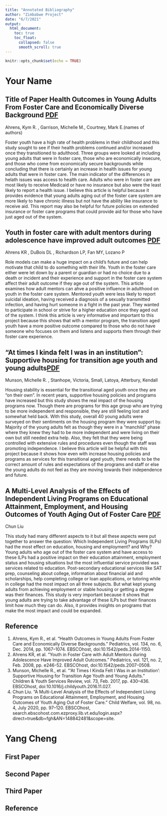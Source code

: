 ```yaml
---
title: "Annotated Bibliography"
author: "Zimbabwe Project"
date: "6/7/2021"
output:
  html_document:
    toc: true
    toc_float:
      collapsed: false
      smooth_scroll: true
---
```


```r
knitr::opts_chunk$set(echo = TRUE)
```

# Your Name

## Title of Paper Health Outcomes in Young Adults From Foster Care and Economically Diverse Background [PDF](Web Link to this paper)

Ahrens, Kym R. , Garrison, Michelle M., Courtney, Mark E.(names of authors)


Foster youth have a high rate of health problems in their childhood and this study sought to see if their health problems continued and/or increased once they transitioned to adulthood. Three groups were looked at including young adults that were in foster care, those who are economically insecure, and those who come from economically secure backgrounds while concluding that there is certainly an increase in health issues for young adults that were in foster care. The main indicator of the differences in helath issues was access to health care. Adults who were in foster care are most likely to receive Medicaid or have no insurance but also were the least likely to report a health issue. I believe this article is helpful because it provides evidence that young adults aging out of the foster care system are more likely to have chronic illness but not have the ability like insurance to receive aid. This report may also be helpful for future policies on extended insurance or foster care programs that could provide aid for those who have just aged out of the system. 


## Youth in foster care with adult mentors during adolescence have improved adult outcomes [PDF](https://pediatrics-aappublications-org.ezproxy.lib.vt.edu/content/pediatrics/121/2/e246.full.pdf)

Ahrens KR , DuBois DL , Richardson LP, Fan MY, Lozano P


Role models can make a huge impact on a child's future and can help motivate that child to do something with their life. Youth in the foster care either were let down by a parent or guardian or had no choice due to a death or incident and their experience and support in the foster care system affect their adult outcome if they age out of the system. This article examines how adult mentors can ahve a positive influence in adulthood on youth in the foster care system. Mentored youth were less likely to report suicidal ideation, having received a diagnosis of a sexually transmitted infection, and having hurt someone in a fight in the past year. They wanted to participate in school or strive for a higher education once they aged out of the system. I think this article is very informative and important to this project because this shows that with a mentor program, the transition aged youth have a more positive outcome compared to those who do not have someone who focuses on them and listens and supports them through their foster care experience. 



## “At times I kinda felt I was in an institution”: Supportive housing for transition age youth and young adults[PDF](https://pdf.sciencedirectassets.com/271857/1-s2.0-S0190740916X00138/1-s2.0-S0190740916304716/main.pdf?X-Amz-Security-Token=IQoJb3JpZ2luX2VjEKX%2F%2F%2F%2F%2F%2F%2F%2F%2F%2FwEaCXVzLWVhc3QtMSJHMEUCIQDpewWQA1INkiCecQdL267WtxEaUbJPmVpX00Ettx7GPAIgHjgtFMpm6iWsE%2FykTv8nx17rZ5tCr%2BbjSXjM9Z9Y2iQq%2BgMIXhAEGgwwNTkwMDM1NDY4NjUiDLEUTZsgwIJxQEMO1SrXA3%2BFwFLcItqxZGPq9PtkdUzxEdkhUQ3TTvchHOnTs9jblvyHMhyrnjU6vo56spw%2B%2BtoqYuZIubRBwTM1lKeXEGV50QVyKiY50moJCCCi78ebgf8bWYzFw%2FSGQm4avFvYOlazjG%2Bfb8Nb7a3EjuDGkxmIowscp9fJoqTglQlxYitvxrt6uMmoGONMb5KTLjo1QUa2Lh07e1c2c3or5Dl1j8w9rUDaOIkOh0K3zWPa%2BIsXaRW4XC0pcD1Jz6XXbDnk8fCpZDb%2BTfMnvnhZIeFMd6UBIpxV6yPvwGsdmCjlkw%2BRIHP6hzX3Ofs%2FBvofXpPNu%2B1JSIvoUfz8EJe%2B4BBWWMNJHOrjORT079pZG%2FCPfALtQ5gzHlf%2F%2F3LDZwElLSMxEVKAHq%2BK8sLHdZg3NWpbzblpEJmYMQjxmdOcHa1I2DpnXuguvjrgZmK8M3Y9wHBuCg6QTrtYXL5wj4BIjLKBDAx9uayxsOqMvgWPqHPiK1yxT9QVIAcJ3dj%2ByFCxEM0M0xHkQ16K9YkE3re%2BUwdirGnNtU3Kr8hWHWwPyN7cttoJe0PIRPIn6%2BmEwpzodobdYwVEqGrc%2BHyvGwF%2BGqpg9OX1TtJNzMHAbShQ3N39Tz8aliAc2Wgu0zCRpviFBjqlAT%2BoGyI5aLPXOEfuor1fZe4%2FR097O66K2q81ADN84tQKuquOKRYEXEkYV%2BvcnM5M5qGzEiZCxewt7HDRvgiAuOyqcyc332XEcF%2Fm5iqOp%2FcKdTTxR4o5dqhyQ5sOkIj1gcSfH9JyyC%2FnRNgw371qUBVJuJxvO5GgTNVr4GMtYmDS%2BEaJyKqwhwO96V6qLzshhPio0IOavDE9YKeEadhR9c4xyd9X%2Fw%3D%3D&X-Amz-Algorithm=AWS4-HMAC-SHA256&X-Amz-Date=20210607T133308Z&X-Amz-SignedHeaders=host&X-Amz-Expires=300&X-Amz-Credential=ASIAQ3PHCVTYRT6767X5%2F20210607%2Fus-east-1%2Fs3%2Faws4_request&X-Amz-Signature=45b207244067ee7b3d545292d3b8aa2f66b3d7fc4b82610f5363fb5d67e8244f&hash=9e78102408efb5a2eaac9803edd997bbf70161552711765c1473fadc5c4a77a3&host=68042c943591013ac2b2430a89b270f6af2c76d8dfd086a07176afe7c76c2c61&pii=S0190740916304716&tid=spdf-bd5d3a47-8bef-4e41-8292-89ace15c57e9&sid=de93790a9813f94a89191ae7c571e5580512gxrqa&type=client)


Munson, Michelle R. , Stanhope, Victoria, Small, Latoya, Atterbury, Kendall


Housing stability is essential for the transitional aged youth once they are "on their own". In recent years, supportive housing policies and programs have increased but this study shows the real impact of the housing programs now. Though there are programs for this age group who are trying to be more independent and responsible, they are still feeling lost and somewhat held back. With this study, overall 40 young adults were surveyed on their sentiments on the housing program they were support by. Majority of the young adults felt as though they were in a "manchild" phase where they knew they had to be more independent and were living on their own but still needed extra help. Also, they felt that they were being controlled with extensive rules and procedures even though the staff was promoting independence. I believe this article will be helpful with this project because it shows how even with increase housing policies and programs as services for this transitional aged youth, there needs to be the correct amount of rules and expectations of the programs and staff or else the young adults do not feel as they are moving towards their independence and future. 



## A Multi-Level Analysis of the Effects of Independent Living Programs on Educational Attainment, Employment, and Housing Outcomes of Youth Aging Out of Foster Care [PDF](http://content.ebscohost.com/ContentServer.asp?T=P&P=AN&K=148842481&S=R&D=a9h&EbscoContent=dGJyMMvl7ESeprU4yOvsOLCmsEmep7JSrq24TbWWxWXS&ContentCustomer=dGJyMPGsr1CyqbNNuePfgeyx44Dt6fIA)

Chun Liu 


This study had many different aspects to it but all these aspects were put together to answer the question: Which Independent Living Programs (ILPs) had the most effect on education, housing and employment? and Why? Young adults who age out of the foster care system and have access to these ILPs had a positive impact on their education attainment, employment status and housing situations but the most influential service provided was services related to education. Post-secondary educational services like SAT prep, counseling about college, information about financial aid and scholarships, help completing college or loan applications, or tutoring while in college had the most impact on all three subjects. But what kept young adults from achieving employment or stable housing or getting a degree was their finances. This study is very important because it shows that young adults are trying to take advantage of these ILPs but their finances limit how much they can do. Also, it provides insights on programs that make the most impact and could be expanded. 


## Reference
1. Ahrens, Kym R., et al. “Health Outcomes in Young Adults From Foster Care and Economically Diverse Backgrounds.” Pediatrics, vol. 134, no. 6, Dec. 2014, pp. 1067–1074. EBSCOhost, doi:10.1542/peds.2014-1150. 
2. Ahrens KR, et al. “Youth in Foster Care with Adult Mentors during Adolescence Have Improved Adult Outcomes.” Pediatrics, vol. 121, no. 2, Feb. 2008, pp. e246-52. EBSCOhost, doi:10.1542/peds.2007-0508. 
3. Munson, Michelle R., et al. “‘At Times I Kinda Felt I Was in an Institution’: Supportive Housing for Transition Age Youth and Young Adults.” Children & Youth Services Review, vol. 73, Feb. 2017, pp. 430–436. EBSCOhost, doi:10.1016/j.childyouth.2016.11.027.
4. Chun Liu. “A Multi-Level Analysis of the Effects of Independent Living Programs on Educational Attainment, Employment, and Housing Outcomes of Youth Aging Out of Foster Care.” Child Welfare, vol. 98, no. 4, July 2020, pp. 97–120. EBSCOhost, search.ebscohost.com.ezproxy.lib.vt.edu/login.aspx?direct=true&db=fgh&AN=148842481&scope=site.


# Yang Cheng
## First Paper

## Second Paper

## Third Paper

## Reference





